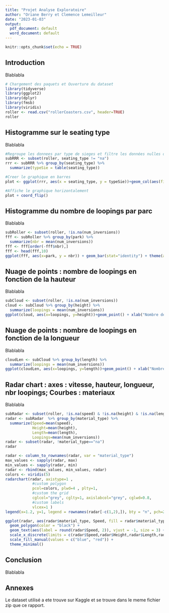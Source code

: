 ```yaml
---
title: "Projet Analyse Exploratoire"
author: "Oriane Berry et Clemence Lemeilleur"
date: "2023-01-03"
output:
  pdf_document: default
  word_document: default
---
```


```r
knitr::opts_chunk$set(echo = TRUE)

```

## Introduction

Blablabla

```r
# Chargement des paquets et Ouverture du dataset
library(tidyverse)
library(ggplot2)
library(dplyr)
library(fmsb)
library(viridis)
roller <- read.csv("rollerCoasters.csv", header=TRUE)
roller
```

## Histogramme sur le seating type

Blablabla

```r
#Regroupe les donnees par type de sieges et filtre les données nulles ou na
subRRR <- subset(roller, seating_type != "na")
rrr <- subRRR %>% group_by(seating_type) %>%
  summarize(typeSie = table(seating_type))

#Creer le graphique en barres
plot <- ggplot(rrr, aes(x = seating_type, y = typeSie))+geom_col(aes(fill=seating_type),width=0.7)+ labs(title="Nombre dattractions par type de siege",x="Type de siege", y="Nombre dattractions") + scale_y_continuous()

#Affiche le graphique horizontalement
plot + coord_flip()
```


## Histogramme du nombre de loopings par parc

Blablabla

```r
subRoller <- subset(roller, !is.na(num_inversions))
fff <- subRoller %>% group_by(park) %>%
  summarize(nbr = mean(num_inversions))
fff <- fff[order(-fff$nbr),]
fff <- head(fff,10)
ggplot(fff, aes(x=park, y = nbr)) + geom_bar(stat="identity") + theme(axis.text.x = element_text(angle = 90))
```


## Nuage de points : nombre de loopings en fonction de la hauteur

Blablabla

```r
subCloud <- subset(roller, !is.na(num_inversions))
cloud <- subCloud %>% group_by(height) %>% 
  summarize(loopings = mean(num_inversions))
ggplot(cloud, aes(x=loopings, y=height))+geom_point() + xlab("Nombre de loopings")+ylab("Hauteur du manege")+scale_y_continuous(limits=c(0,150))+ geom_smooth(method="lm")+labs(title="Nombre de loopings en fonction de la hauteur des maneeges")

```

## Nuage de points : nombre de loopings en fonction de la longueur

Blablabla

```r
cloudLen <- subCloud %>% group_by(length) %>% 
  summarize(loopings = mean(num_inversions))
ggplot(cloudLen, aes(x=loopings, y=length))+geom_point() + xlab("Nombre de loopings")+ylab("Longueur du manege")+ geom_smooth(method="lm")+labs(title="Nombre de loopings en fonction de la longueur des maneges")
```

## Radar chart : axes : vitesse, hauteur, longueur, nbr loopings; Courbes : materiaux

Blablabla

```r
subRadar <- subset(roller, !is.na(speed) & !is.na(height) & !is.na(length) & !is.na(num_inversions))
radar <- subRadar  %>% group_by(material_type) %>%
  summarize(Speed=mean(speed),
            Height=mean(height),
            Length=mean(length),
            Loopings=mean(num_inversions))
radar <- subset(radar, !material_type=="na")
radar

radar <- column_to_rownames(radar, var = "material_type")
max_values <- sapply(radar, max)
min_values <- sapply(radar, min)
radar <- rbind(max_values, min_values, radar)
colors <- viridis(5)
radarchart(radar, axistype=1 , 
            #custom polygon
            pcol=colors, plwd=4 , plty=1,
            #custom the grid
            cglcol="grey", cglty=1, axislabcol="grey", cglwd=0.8,
            #custom labels
            vlcex=1 )
legend(x=1.2, y=1, legend = rownames(radar[-c(1,2),]), bty = "n", pch=20 , col=colors, cex=1.2, pt.cex=3)

```
```r
ggplot(radar, aes(radar$material_type, Speed, fill = radar$material_type)) +
  geom_polygon(color = "black") +
  geom_text(aes(label = round(radar$Speed, 2)), vjust = -1, size = 3) +
  scale_x_discrete(limits = c(radar$Speed,radar$Height,radar$Length,radar$Loopings)) +
  scale_fill_manual(values = c("blue", "red")) +
  theme_minimal()
```



## Conclusion

Blablabla

## Annexes

Le dataset utilisé a ete trouve sur Kaggle et se trouve dans le meme fichier zip que ce rapport. 